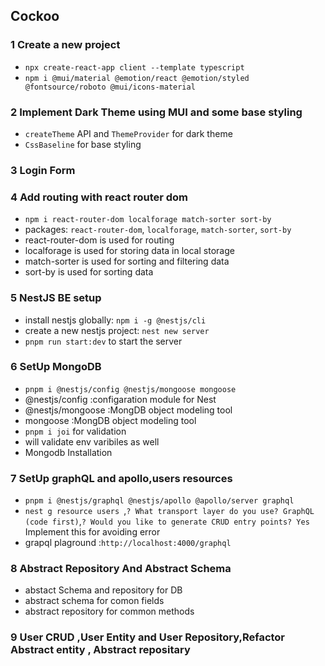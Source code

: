 ## Cockoo

### 1 Create a new project

- `npx create-react-app client --template typescript`
- `npm i @mui/material @emotion/react @emotion/styled @fontsource/roboto @mui/icons-material`

### 2 Implement Dark Theme using MUI and some base styling

- `createTheme` API and `ThemeProvider` for dark theme
- `CssBaseline` for base styling

### 3 Login Form
    
### 4 Add routing with react router dom

- `npm i react-router-dom localforage match-sorter sort-by`
- packages: `react-router-dom`, `localforage`, `match-sorter`, `sort-by`
- react-router-dom is used for routing
- localforage is used for storing data in local storage
- match-sorter is used for sorting and filtering data
- sort-by is used for sorting data

### 5 NestJS BE setup

- install nestjs globally: `npm i -g @nestjs/cli`
- create a new nestjs project: `nest new server`
- `pnpm run start:dev` to start the server


### 6 SetUp MongoDB
- `pnpm i @nestjs/config @nestjs/mongoose mongoose`
- @nestjs/config :configaration module for Nest
- @nestjs/mongoose :MongDB object modeling tool
- mongoose :MongDB object modeling tool
- `pnpm i joi` for validation
- will validate env varibiles as well
- Mongodb Installation 


### 7 SetUp graphQL and apollo,users resources
- `pnpm i @nestjs/graphql @nestjs/apollo @apollo/server graphql`
- `nest g resource users `,`? What transport layer do you use? GraphQL (code first)`,`? Would you like to generate CRUD entry points? Yes` Implement this for avoiding error
- grapql plaground :`http://localhost:4000/graphql`

### 8 Abstract Repository And Abstract Schema
- abstact Schema and  repository for DB
- abstract schema for comon fields
- abstract repository for common methods

### 9 User CRUD ,User Entity and User Repository,Refactor Abstract entity , Abstract repositary

